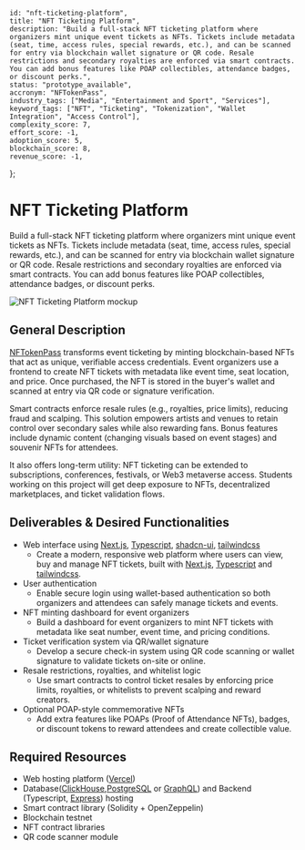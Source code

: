     id: "nft-ticketing-platform",
    title: "NFT Ticketing Platform",
    description: "Build a full-stack NFT ticketing platform where organizers mint unique event tickets as NFTs. Tickets include metadata (seat, time, access rules, special rewards, etc.), and can be scanned for entry via blockchain wallet signature or QR code. Resale restrictions and secondary royalties are enforced via smart contracts. You can add bonus features like POAP collectibles, attendance badges, or discount perks.",
    status: "prototype_available",
    accronym: "NFTokenPass",
    industry_tags: ["Media", "Entertainment and Sport", "Services"],
    keyword_tags: ["NFT", "Ticketing", "Tokenization", "Wallet Integration", "Access Control"],
    complexity_score: 7,
    effort_score: -1,
    adoption_score: 5,
    blockchain_score: 8,
    revenue_score: -1,
};

# NFT Ticketing Platform

Build a full-stack NFT ticketing platform where organizers mint unique event tickets as NFTs. Tickets include metadata (seat, time, access rules, special rewards, etc.), and can be scanned for entry via blockchain wallet signature or QR code. Resale restrictions and secondary royalties are enforced via smart contracts. You can add bonus features like POAP collectibles, attendance badges, or discount perks.

![NFT Ticketing Platform mockup](/images/project/nft-ticketing-platform.jpg)

## General Description

[NFTokenPass](https://nftokenpass.monark.io) transforms event ticketing by minting blockchain-based NFTs that act as unique, verifiable access credentials. Event organizers use a frontend to create NFT tickets with metadata like event time, seat location, and price. Once purchased, the NFT is stored in the buyer's wallet and scanned at entry via QR code or signature verification.

Smart contracts enforce resale rules (e.g., royalties, price limits), reducing fraud and scalping. This solution empowers artists and venues to retain control over secondary sales while also rewarding fans. Bonus features include dynamic content (changing visuals based on event stages) and souvenir NFTs for attendees.

It also offers long-term utility: NFT ticketing can be extended to subscriptions, conferences, festivals, or Web3 metaverse access. Students working on this project will get deep exposure to NFTs, decentralized marketplaces, and ticket validation flows.

## Deliverables & Desired Functionalities

- Web interface using [Next.js](https://nextjs.org/), [Typescript](https://www.typescriptlang.org/), [shadcn-ui](https://ui.shadcn.com/), [tailwindcss](https://tailwindcss.com/)
   - Create a modern, responsive web platform where users can view, buy and manage NFT tickets, built with [Next.js](https://nextjs.org/), [Typescript](https://www.typescriptlang.org/) and [tailwindcss](https://tailwindcss.com/).
- User authentication 
   - Enable secure login using wallet-based authentication so both organizers and attendees can safely manage tickets and events.
- NFT minting dashboard for event organizers
   - Build a dashboard for event organizers to mint NFT tickets with metadata like seat number, event time, and pricing conditions.
- Ticket verification system via QR/wallet signature
   - Develop a secure check-in system using QR code scanning or wallet signature to validate tickets on-site or online.
- Resale restrictions, royalties, and whitelist logic
   - Use smart contracts to control ticket resales by enforcing price limits, royalties, or whitelists to prevent scalping and reward creators.
- Optional POAP-style commemorative NFTs
   - Add extra features like POAPs (Proof of Attendance NFTs), badges, or discount tokens to reward attendees and create collectible value.

## Required Resources

- Web hosting platform ([Vercel](https://www.vercel.com/))
- Database([ClickHouse](https://clickhouse.com/),[PostgreSQL](https://www.postgresql.org/) or [GraphQL](https://graphql.org/)) and Backend (Typescript, [Express](https://expressjs.com/)) hosting
- Smart contract library (Solidity + OpenZeppelin)
- Blockchain testnet
- NFT contract libraries
- QR code scanner module
